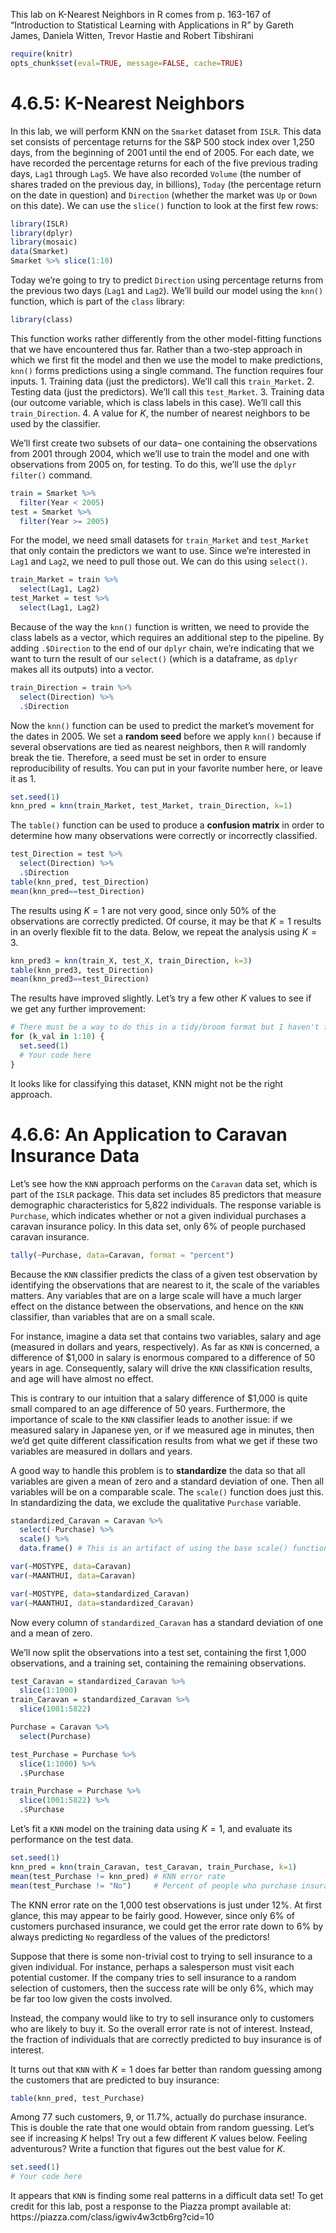 This lab on K-Nearest Neighbors in R comes from p. 163-167 of "Introduction to Statistical Learning with Applications in R" by Gareth James, Daniela Witten, Trevor Hastie and Robert Tibshirani

```r
require(knitr)
opts_chunk$set(eval=TRUE, message=FALSE, cache=TRUE)
```

# 4.6.5: K-Nearest Neighbors

In this lab, we will perform KNN on the `Smarket` dataset from ` ISLR`. This data set consists of percentage returns for the S&P 500 stock index over 1,250 days, from the
beginning of 2001 until the end of 2005. For each date, we have recorded
the percentage returns for each of the five previous trading days, `Lag1` through `Lag5`. We have also recorded `Volume` (the number of shares traded on the previous day, in billions), `Today` (the percentage return on the date in question) and `Direction` (whether the market was `Up` or `Down` on this date). We can use the `slice()` function to look at the first few rows:

```r
library(ISLR)
library(dplyr)
library(mosaic)
data(Smarket)
Smarket %>% slice(1:10)
```

Today we're going to try to predict ` Direction` using percentage returns from the previous two days (` Lag1` and ` Lag2`). We'll build our model using the ` knn()` function, which is part of the
` class` library:

```r
library(class)
```

This function works rather differently from the other model-fitting
functions that we have encountered thus far. Rather than a two-step
approach in which we first fit the model and then we use the model to make
predictions, `knn()` forms predictions using a single command. The function
requires four inputs.
   1. Training data (just the predictors). We'll call this ` train_Market`.
   2. Testing data (just the predictors). We'll call this ` test_Market`.
   3. Training data (our outcome variable, which is class labels in this case). We'll call this ` train_Direction`.
   4. A value for $K$, the number of nearest neighbors to be used by the classifier.

We'll first create two subsets of our data-- one containing the observations from 2001 through 2004, which we'll use to train the model and one with observations from 2005 on, for testing. To do this, we'll use the `dplyr` `filter()` command. 

```r
train = Smarket %>%
  filter(Year < 2005)
test = Smarket %>%
  filter(Year >= 2005)
```


For the model, we need small datasets for `train_Market` and `test_Market` that only contain the predictors we want to use. Since we're interested in `Lag1` and `Lag2`, we need to pull those out. We can do this using `select()`. 

```r
train_Market = train %>%
  select(Lag1, Lag2)
test_Market = test %>%
  select(Lag1, Lag2)
```

Because of the way the `knn()` function is written, we need to provide the class labels as a vector, which requires an additional step to the pipeline. By adding `.$Direction` to the end of our `dplyr` chain, we're indicating that we want to turn the result of our `select()` (which is a dataframe, as `dplyr` makes all its outputs) into a vector. 

```r
train_Direction = train %>%
  select(Direction) %>%
  .$Direction 
```

Now the `knn()` function can be used to predict the market’s movement for
the dates in 2005. We set a **random seed** before we apply `knn()` because
if several observations are tied as nearest neighbors, then `R` will randomly
break the tie. Therefore, a seed must be set in order to ensure reproducibility
of results. You can put in your favorite number here, or leave it as 1. 

```r
set.seed(1)
knn_pred = knn(train_Market, test_Market, train_Direction, k=1)
```

The `table()` function can be used to produce a **confusion matrix** in order to determine how many observations were correctly or incorrectly classified.

```r
test_Direction = test %>%
  select(Direction) %>%
  .$Direction
table(knn_pred, test_Direction)
mean(knn_pred==test_Direction)
```

The results using $K = 1$ are not very good, since only 50% of the observations
are correctly predicted. Of course, it may be that $K = 1$ results in an
overly flexible fit to the data. Below, we repeat the analysis using $K = 3$.

```r
knn_pred3 = knn(train_X, test_X, train_Direction, k=3)
table(knn_pred3, test_Direction)
mean(knn_pred3==test_Direction)
```

The results have improved slightly. Let's try a few other $K$ values to see if we get any further improvement:

```r
# There must be a way to do this in a tidy/broom format but I haven't figured it out yet. 
for (k_val in 1:10) {
  set.seed(1)
  # Your code here
}

```

It looks like for classifying this dataset, KNN might not be the right approach.

# 4.6.6: An Application to Caravan Insurance Data
Let's see how the `KNN` approach performs on the `Caravan` data set, which is
part of the `ISLR` package. This data set includes 85 predictors that measure demographic characteristics for 5,822 individuals. The response variable is `Purchase`, which indicates whether or not a given individual purchases a
caravan insurance policy. In this data set, only 6% of people purchased
caravan insurance.

```r
tally(~Purchase, data=Caravan, format = "percent")
```

Because the `KNN` classifier predicts the class of a given test observation by
identifying the observations that are nearest to it, the scale of the variables
matters. Any variables that are on a large scale will have a much larger
effect on the distance between the observations, and hence on the `KNN`
classifier, than variables that are on a small scale. 

For instance, imagine a
data set that contains two variables, salary and age (measured in dollars
and years, respectively). As far as `KNN` is concerned, a difference of \$1,000
in salary is enormous compared to a difference of 50 years in age. Consequently,
salary will drive the `KNN` classification results, and age will have
almost no effect. 

This is contrary to our intuition that a salary difference
of \$1,000 is quite small compared to an age difference of 50 years. Furthermore,
the importance of scale to the `KNN` classifier leads to another issue:
if we measured salary in Japanese yen, or if we measured age in minutes,
then we’d get quite different classification results from what we get if these
two variables are measured in dollars and years.

A good way to handle this problem is to **standardize** the data so that all
variables are given a mean of zero and a standard deviation of one. Then
all variables will be on a comparable scale. The `scale()` function does just
this. In standardizing the data, we exclude the qualitative `Purchase` variable.

```r
standardized_Caravan = Caravan %>%
  select(-Purchase) %>%
  scale() %>%
  data.frame() # This is an artifact of using the base scale() function. There must be a tidyier way!

var(~MOSTYPE, data=Caravan)
var(~MAANTHUI, data=Caravan)

var(~MOSTYPE, data=standardized_Caravan)
var(~MAANTHUI, data=standardized_Caravan)
```

Now every column of `standardized_Caravan` has a standard deviation of one and
a mean of zero.

We'll now split the observations into a test set, containing the first 1,000
observations, and a training set, containing the remaining observations.

```r
test_Caravan = standardized_Caravan %>%
  slice(1:1000)
train_Caravan = standardized_Caravan %>%
  slice(1001:5822)

Purchase = Caravan %>%
  select(Purchase)

test_Purchase = Purchase %>%
  slice(1:1000) %>%
  .$Purchase

train_Purchase = Purchase %>%
  slice(1001:5822) %>%
  .$Purchase
```

Let's fit a `KNN` model on the training data using $K = 1$, and evaluate its
performance on the test data.

```r
set.seed(1)
knn_pred = knn(train_Caravan, test_Caravan, train_Purchase, k=1)
mean(test_Purchase != knn_pred) # KNN error rate
mean(test_Purchase != "No")     # Percent of people who purchase insurance
```

The KNN error rate on the 1,000 test observations is just under 12%. At first glance, this may appear to be fairly good. However, since only 6% of customers purchased insurance, we could get the error rate down to 6% by always predicting `No` regardless of the values of the predictors!

Suppose that there is some non-trivial cost to trying to sell insurance
to a given individual. For instance, perhaps a salesperson must visit each
potential customer. If the company tries to sell insurance to a random
selection of customers, then the success rate will be only 6%, which may
be far too low given the costs involved. 

Instead, the company would like
to try to sell insurance only to customers who are likely to buy it. So the
overall error rate is not of interest. Instead, the fraction of individuals that
are correctly predicted to buy insurance is of interest.

It turns out that `KNN` with $K = 1$ does far better than random guessing
among the customers that are predicted to buy insurance:

```r
table(knn_pred, test_Purchase)
```

Among 77 such customers, 9, or 11.7%, actually do purchase insurance. This is double the
rate that one would obtain from random guessing. Let's see if increasing $K$ helps! Try out a few different $K$ values below. Feeling adventurous? Write a function that figures out the best value for $K$.

```r
set.seed(1)
# Your code here
```

It appears that `KNN` is finding some real patterns in a difficult data set! To get credit for this lab, post a response to the Piazza prompt available at: https://piazza.com/class/igwiv4w3ctb6rg?cid=10